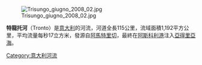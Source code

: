 [[Image:Trisungo_giugno_2008_02.jpg|right]]

'''特龍托河'''（Tronto）是[[意大利|意大利]]的河流，河道全長115公里，流域面積1,192平方公里，平均流量每秒17立方米，發源自[[阿馬特里切|阿馬特里切]]，最終在[[阿斯科利港|阿斯科利港]]注入[[亞得里亞海|亞得里亞海]]。

{{coord|42|54|N|13|55|E|display=title|region:IT_type:river_source:GNS-enwiki}}

{{Italy-geo-stub}}
[[Category:意大利河流|Category:意大利河流]]